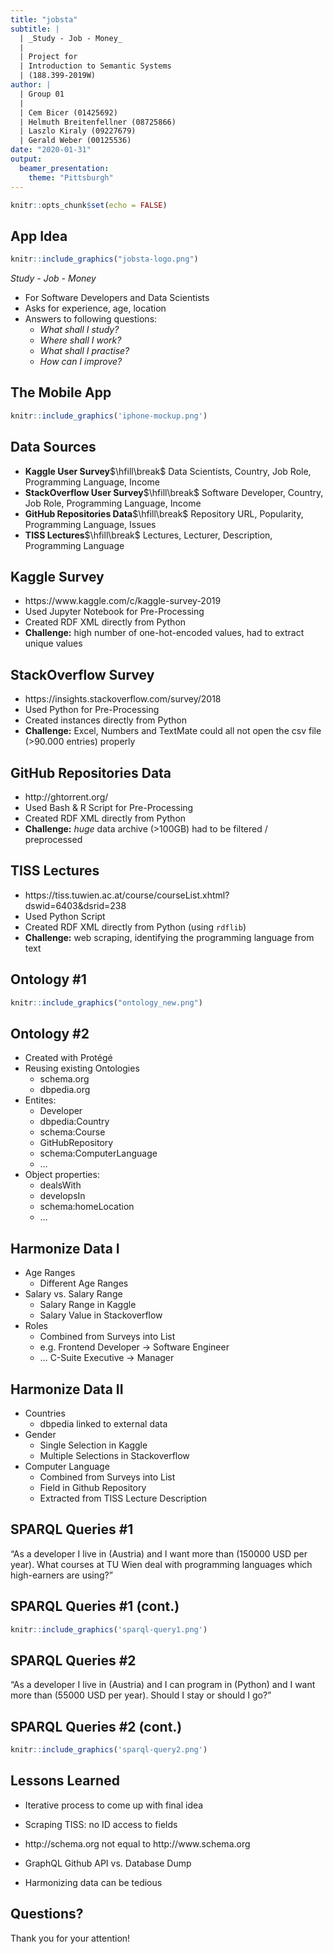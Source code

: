 ```yaml
---
title: "jobsta"
subtitle: |
  | _Study - Job - Money_
  | 
  | Project for
  | Introduction to Semantic Systems
  | (188.399-2019W)
author: |
  | Group 01
  |
  | Cem Bicer (01425692)
  | Helmuth Breitenfellner (08725866)
  | Laszlo Kiraly (09227679)
  | Gerald Weber (00125536)
date: "2020-01-31"
output:
  beamer_presentation:
    theme: "Pittsburgh"
---
```


```r
knitr::opts_chunk$set(echo = FALSE)
```

## App Idea

```r
knitr::include_graphics("jobsta-logo.png")
```

_Study - Job - Money_

* For Software Developers and Data Scientists
* Asks for experience, age, location
* Answers to following questions:
    * _What shall I study?_
    * _Where shall I work?_
    * _What shall I practise?_
    * _How can I improve?_

## The Mobile App

```r
knitr::include_graphics('iphone-mockup.png')
```

## Data Sources

* **Kaggle User Survey**$\hfill\break$
  Data Scientists, Country, Job Role, Programming Language, Income
* **StackOverflow User Survey**$\hfill\break$
  Software Developer, Country, Job Role, Programming Language, Income
* **GitHub Repositories Data**$\hfill\break$
  Repository URL, Popularity, Programming Language, Issues
* **TISS Lectures**$\hfill\break$
  Lectures, Lecturer, Description, Programming Language

## Kaggle Survey

* https://www.kaggle.com/c/kaggle-survey-2019
* Used Jupyter Notebook for Pre-Processing
* Created RDF XML directly from Python
* **Challenge:** high number of one-hot-encoded values, had to extract unique values

## StackOverflow Survey

* https://insights.stackoverflow.com/survey/2018
* Used Python for Pre-Processing
* Created instances directly from Python
* **Challenge:** Excel, Numbers and TextMate could all not open the csv file (>90.000 entries) properly

## GitHub Repositories Data

* http://ghtorrent.org/
* Used Bash & R Script for Pre-Processing
* Created RDF XML directly from Python
* **Challenge:** _huge_ data archive (>100GB) had to be filtered / preprocessed

## TISS Lectures

* https://tiss.tuwien.ac.at/course/courseList.xhtml?dswid=6403&dsrid=238
* Used Python Script
* Created RDF XML directly from Python (using `rdflib`)
* **Challenge:** web scraping, identifying the programming language from text

## Ontology #1

```r
knitr::include_graphics("ontology_new.png")
```

## Ontology #2

* Created with Protégé
* Reusing existing Ontologies
  * schema.org
  * dbpedia.org
* Entites:
  - Developer
  - dbpedia:Country
  - schema:Course
  - GitHubRepository
  - schema:ComputerLanguage
  - ...
* Object properties:
  - dealsWith
  - developsIn
  - schema:homeLocation
  - ...

## Harmonize Data I

* Age Ranges
    * Different Age Ranges

* Salary vs. Salary Range
    * Salary Range in Kaggle
    * Salary Value in Stackoverflow

* Roles
  * Combined from Surveys into List
  * e.g. Frontend Developer -> Software Engineer
  * ... C-Suite Executive -> Manager

## Harmonize Data II

* Countries
    * dbpedia linked to external data

* Gender
    * Single Selection in Kaggle
    * Multiple Selections in Stackoverflow

* Computer Language
    * Combined from Surveys into List
    * Field in Github Repository
    * Extracted from TISS Lecture Description

## SPARQL Queries #1

"As a developer I live in (Austria) and I want more than (150000 USD per year). What courses at TU Wien deal with programming languages which high-earners are using?"

## SPARQL Queries #1 (cont.)

```r
knitr::include_graphics('sparql-query1.png')
```

## SPARQL Queries #2

"As a developer I live in (Austria) and I can program in (Python) and I want more than (55000 USD per year). Should I stay or should I go?"


## SPARQL Queries #2 (cont.)

```r
knitr::include_graphics('sparql-query2.png')
```

## Lessons Learned

* Iterative process to come up with final idea

* Scraping TISS: no ID access to fields

* http://schema.org not equal to http://www.schema.org

* GraphQL Github API vs. Database Dump

* Harmonizing data can be tedious


## Questions?

Thank you for your attention!